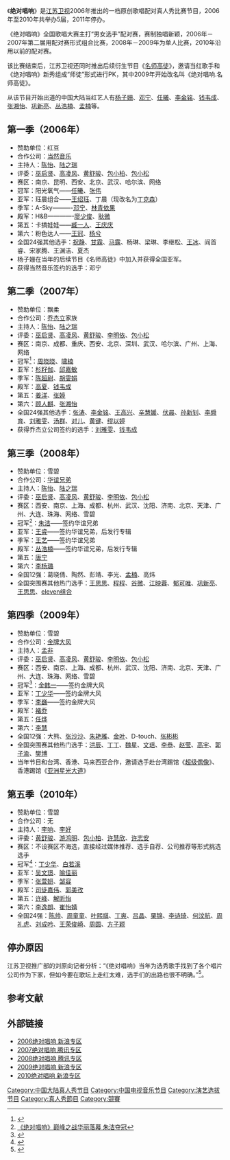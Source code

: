 {{Infobox television
| show_name            = 绝对唱响 
| image                =  
| caption              =  
| show_name_2          =
| genre                = [[真人秀|真人秀]]、[[歌唱比赛|歌唱比赛]]
| creator              = 
| presenter            = 
| country              = [[中国大陆|中国大陆]]
| language             = [[普通话|普通话]]
| num_seasons          = 1
| location             =  
| network              = [[江苏卫视|江苏卫视]]
| first_aired          = 2006年9月3日
| last_aired           = 2010年9月10日
| followed_by          = [[全能星战|全能星战]]<br>[[蒙面歌王_(中国)|蒙面歌王 (中国)]]
| related              = [[最美和声|最美和声]]<br>[[快乐男声|快乐男声]] 
}}
《'''绝对唱响'''》是[[江苏卫视|江苏卫视]]2006年推出的一档原创歌唱配对真人秀比赛节目，2006年至2010年共举办5届，2011年停办。

《绝对唱响》全国歌唱大赛主打“男女选手”配对赛，赛制独唱新颖，2006年－2007年第二届用配对赛形式组合比赛，2008年－2009年为单人比赛，2010年沿用以前的配对赛。

该比赛结束后，江苏卫视还同时推出后续衍生节目《[[名师高徒|名师高徒]]》，邀请当红歌手和《绝对唱响》新秀组成“师徒”形式进行PK，其中2009年开始改名叫《绝对唱响.名师高徒》。

从该节目开始出道的中国大陆当红艺人有[[杨子姗|杨子姗]]、[[邓宁|邓宁]]、[[任曦|任曦]]、[[李金铭|李金铭]]、[[钱韦成|钱韦成]]、[[张湘怡|张湘怡]]、[[巩新亮|巩新亮]]、[[丛浩楠|丛浩楠]]、[[孟楠|孟楠]]等。

==第一季（2006年）== 
*赞助单位：红豆
*合作公司：[[当然音乐|当然音乐]]
*主持人：[[陈怡|陈怡]]、[[陆之瑞|陆之瑞]]
*评委：[[巫启贤|巫启贤]]、[[高凌风|高凌风]]、[[黄舒骏|黄舒骏]]、[[包小柏|包小柏]]、[[包小松|包小松]] 
*赛区：南京、昆明、西安、北京、武汉、哈尔滨、网络 
*冠军：阳光氧气——[[任曦|任曦]]、[[张伟|张伟]]
*亚军：珏晨组合——[[王绍珏|王绍珏]]、丁晨（现改名为[[丁克森|丁克森]]）
*季军：A-Sky———-[[邓宁|邓宁]]、[[林青依果|林青依果]]
*殿军：H&B————-[[廖少俊|廖少俊]]、[[耿微|耿微]]
*第五：卡搞娃娃——[[臧一人|臧一人]]、[[王庆庆|王庆庆]]
*第六：粉色达人——[[王冠|王冠]]、[[杨兮|杨兮]]
*全国24强其他选手：[[祝静|祝静]]、[[甘霖|甘霖]]、[[马露|马露]]、杨琳、梁琳、李继松、[[王冰|王冰]]、阎首睿、宋家腾、王渊洁、夏杰
*杨子姗在当年的后续节目《名师高徒》中加入并获得全国亚军。
*获得当然音乐签约的选手：邓宁

==第二季（2007年）== 
*赞助单位：飘柔
*合作公司：[[乔杰立|乔杰立]]家族
*主持人：[[陈怡|陈怡]]、[[陆之瑞|陆之瑞]]
*评委：[[巫启贤|巫启贤]]、[[高凌风|高凌风]]、[[黄舒骏|黄舒骏]]、[[李明依|李明依]]、[[包小松|包小松]] 
*赛区：南京、成都、重庆、西安、北京、深圳、武汉、哈尔滨、广州、上海、网络
*冠军<ref>{{Cite web |url=http://ent.qq.com/a/20070904/000197.htm |title=绝对唱响落下帷幕，周晓晓啸楠夺冠 |accessdate=2014-05-09 |archive-date=2008-09-07 |archive-url=https://web.archive.org/web/20080907110747/http://ent.qq.com/a/20070904/000197.htm |dead-url=no }}</ref>：[[周晓晓|周晓晓]]、[[啸楠|啸楠]]
*亚军：[[杉籽伽|杉籽伽]]、[[邱嘉敏|邱嘉敏]]
*季军：[[陈超尉|陈超尉]]、[[胡雯娟|胡雯娟]]
*殿军：[[高夏|高夏]]、[[钱韦成|钱韦成]]
*第五：[[姜洋|姜洋]]、[[张婷|张婷]]
*第六：[[顾人麒|顾人麒]]、[[张湘怡|张湘怡]]
*全国24强其他选手：[[张涛|张涛]]、[[李金铭|李金铭]]、[[王高兴|王高兴]]、[[辛慧媛|辛慧媛]]、[[伏晨|伏晨]]、[[孙新钊|孙新钊]]、[[李舜育|李舜育]]、[[刘雅雯|刘雅雯]]、[[汤群|汤群]]、[[对儿|对儿]]、[[黄键|黄键]]、[[缪以婷|缪以婷]]
*获得乔杰立公司签约的选手：[[刘雅雯|刘雅雯]]、[[钱韦成|钱韦成]]

==第三季（2008年）== 
*赞助单位：雪碧
*合作公司：[[华谊兄弟|华谊兄弟]] 
*主持人：[[陈怡|陈怡]]、[[陆之瑞|陆之瑞]]
*评委：[[巫启贤|巫启贤]]、[[高凌风|高凌风]]、[[黄舒骏|黄舒骏]]、[[李明依|李明依]]、[[包小松|包小松]] 
*赛区：西安、南京、上海、成都、杭州、武汉、沈阳、济南、北京、天津、广州、大连、珠海、网络、雪碧
*冠军<ref>[http://ent.qq.com/a/20081115/000188.htm%20 《绝对唱响》巅峰之战华丽落幕 朱洁夺冠]</ref>：[[朱洁|朱洁]]——签约华谊兄弟
*亚军：[[王睿|王睿]]——签约华谊兄弟，后发行专辑
*季军：[[王艺|王艺]]——签约华谊兄弟
*殿军：[[丛浩楠|丛浩楠]]——签约华谊兄弟，后发行专辑
*第五：[[唐寧_(快樂女聲)|唐宁]]
*第六：[[李杨璐|李杨璐]]
*全国12强：葛晓倩、陶然、彭靖、李光、[[孟楠|孟楠]]、高炜
*全国突围赛其他热门选手：[[王思思|王思思]]、[[程程|程程]]、[[谷微|谷微]]、[[江映蓉|江映蓉]]、[[郁可唯|郁可唯]]、[[巩新亮|巩新亮]]、[[王思思|王思思]]、[[eleven组合|eleven组合]]

==第四季（2009年）== 
*赞助单位：雪碧
*合作公司：[[金牌大风|金牌大风]] 
*主持人：[[孟非|孟非]]
*评委：[[巫启贤|巫启贤]]、[[高凌风|高凌风]]、[[黄舒骏|黄舒骏]]、[[李明依|李明依]]、[[包小松|包小松]] 
*赛区：西安、南京、上海、成都、杭州、武汉、沈阳、济南、北京、天津、广州、大连、珠海、网络、雪碧
*冠军<ref>{{Cite web |url=http://ent.sina.com.cn/s/m/2009-08-29/22432675567.shtml |title=《名师高徒》完美落幕 韩籍选手金韩一获冠军 |accessdate=2014-05-09 |archive-date=2014-05-12 |archive-url=https://web.archive.org/web/20140512222102/http://ent.sina.com.cn/s/m/2009-08-29/22432675567.shtml |dead-url=no }}</ref>：[[金韩一|金韩一]]——签约金牌大风
*亚军：[[丁少华|丁少华]]——签约金牌大风
*季军：[[李巍|李巍]]——签约金牌大风
*殿军：[[褚乔|褚乔]]
*第五：[[任烨|任烨]]
*第六：[[李慧|李慧]]
*全国12强：大熊、[[张沙沙|张沙沙]]、[[朱艳雅|朱艳雅]]、[[金叶|金叶]]、D-touch、[[张彬彬|张彬彬]]
*全国突围赛其他热门选手：[[洪辰|洪辰]]、[[丁丁_(歌手)|丁丁]]、[[魏星|魏星]]、[[文瑶|文瑶]]、[[李恭|李恭]]、[[赵莹|赵莹]]、[[高宇|高宇]]、[[郭子渝|郭子渝]]、[[樊博|樊博]]
*当年节目和台湾、香港、马来西亚合作，邀请选手赴台湾踢馆《[[超级偶像|超级偶像]]》、香港踢馆《[[亚洲星光大道|亚洲星光大道]]》

==第五季（2010年）== 
*赞助单位：雪碧
*合作公司：无
*主持人：[[李响|李响]]、[[李好|李好]]
*评委：[[黄舒骏|黄舒骏]]、[[游鸿明|游鸿明]]、[[包小柏|包小柏]]、[[许慧欣|许慧欣]]、[[许志安|许志安]] 
*赛区：不设赛区不海选，直接经过媒体推荐、选手自荐、公司推荐等形式挑选选手 
*冠军<ref>{{Cite web |url=http://ent.sina.com.cn/s/m/2010-09-10/23063083430.shtml |title=《名师》终极战波折上演 丁少华白若溪折桂 |accessdate=2014-05-09 |archive-date=2014-05-12 |archive-url=https://web.archive.org/web/20140512213614/http://ent.sina.com.cn/s/m/2010-09-10/23063083430.shtml |dead-url=no }}</ref>：[[丁少华|丁少华]]、[[白若溪|白若溪]]
*亚军：[[吴文璟|吴文璟]]、[[喻佳丽|喻佳丽]]
*季军：[[张萱妍|张萱妍]]、[[邹容|邹容]]
*殿军：[[司徒嘉伟|司徒嘉伟]]、[[郭美孜|郭美孜]]
*第五：[[许峰|许峰]]、[[解昕怡|解昕怡]]
*第六：[[李逸朗|李逸朗]]、[[崔怡婧|崔怡婧]]
*全国24强：[[陈帅|陈帅]]、[[周童童|周童童]]、[[叶熙祺|叶熙祺]]、[[丁爽|丁爽]]、[[吕晶|吕晶]]、[[栗锦|栗锦]]、[[李诗琦|李诗琦]]、[[何汶航|何汶航]]、[[周礼虎|周礼虎]]、[[刘成吟|刘成吟]]、[[王荣俊崎|王荣俊崎]]、[[周圆|周圆]]、[[方子颖|方子颖]]
 
==停办原因==
江苏卫视推广部的刘原向记者分析：“《绝对唱响》当年为选秀歌手找到了各个唱片公司作为下家，但如今要在歌坛上走红太难，选手们的出路也很不明确。”<ref>{{Cite web |url=http://news.xinhuanet.com/audio/2010-03/15/content_13174022.htm |title=多家卫视宣布停办选秀 "选秀热"退潮原因解析 |access-date=2014-05-09 |archive-date=2010-04-13 |archive-url=https://web.archive.org/web/20100413073230/http://news.xinhuanet.com/audio/2010-03/15/content_13174022.htm |dead-url=no }}</ref>。

==参考文献==
{{reflist}}

==外部链接==
*[http://ent.sina.com.cn/f/s/jdcx/  2006绝对唱响 新浪专区]{{Wayback|url=http://ent.sina.com.cn/f/s/jdcx/ |date=20140512220018 }}
*[http://ent.qq.com/zt/2007/jueduicx/ 2007绝对唱响 腾讯专区]{{Wayback|url=http://ent.qq.com/zt/2007/jueduicx/ |date=20140512222804 }}
*[http://ent.qq.com/zt/2008/08jdcx/ 2008绝对唱响 腾讯专区]{{Wayback|url=http://ent.qq.com/zt/2008/08jdcx/ |date=20120324204024 }}
*[http://ent.sina.com.cn/f/s/2009jdcx/ 2009绝对唱响 新浪专区]{{Wayback|url=http://ent.sina.com.cn/f/s/2009jdcx/ |date=20140403014648 }}
*[http://ent.sina.com.cn/f/s/2010mingshigaotu/ 2010绝对唱响 新浪专区]{{Wayback|url=http://ent.sina.com.cn/f/s/2010mingshigaotu/ |date=20140512223208 }}

{{江苏卫视综艺节目}}
 
[[Category:中国大陆真人秀节目|Category:中国大陆真人秀节目]]
[[Category:中国电视音乐节目|Category:中国电视音乐节目]]
[[Category:演艺选拔节目|Category:演艺选拔节目]]
[[Category:真人秀節目|Category:真人秀節目]]
[[Category:競賽|Category:競賽]]